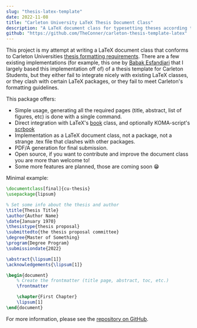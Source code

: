```yaml
---
slug: "thesis-latex-template"
date: 2022-11-08
title: "Carleton University LaTeX Thesis Document Class"
description: "A LaTeX document class for typesetting theses according to Carleton Universities specifications."
github: "https://github.com/TheConner/carleton-thesis-template-latex"
---
```


This project is my attempt at writing a LaTeX document class that conforms to Carleton Universities [thesis formatting requirements](https://gradstudents.carleton.ca/resources-page/thesis-requirements/formatting-guidelines/). There are a few existing implementations (for example, this one by [Babak Esfandiari](http://www.sce.carleton.ca/faculty/esfandiari/ThesisTemplate.zip) that I largely based this implementation off of) of a thesis template for Carleton Students, but they either fail to integrate nicely with existing LaTeX classes, or they clash with certain LaTeX packages, or they fail to meet Carleton's formatting guidelines. 

This package offers:
- Simple usage, generating all the required pages (title, abstract, list of figures, etc) is done with a single command.
- Direct integration with LaTeX's [book](https://ctan.org/pkg/book?lang=en) class, and optionally KOMA-script's [scrbook](https://ctan.org/pkg/scrbook)
- Implementation as a LaTeX document class, not a package, not a strange .tex file that clashes with other packages.
- PDF/A generation for final submission.
- Open source, if you want to contribute and improve the document class you are more than welcome to!
- Some more features are planned, those are coming soon 😁

Minimal example:
```latex
\documentclass[final]{cu-thesis}
\usepackage{lipsum}

% Set some info about the thesis and author
\title{Thesis Title}
\author{Author Name}
\date{January 1970}
\thesistype{thesis proposal}
\submittedto{the thesis proposal committee}
\degree{Master of Something}
\program{Degree Program}
\submissiondate{2022}

\abstract{\lipsum[1]}
\acknowledgements{\lipsum[1]}

\begin{document}
    % Create the frontmatter (title page, abstract, toc, etc.)
    \frontmatter

    \chapter{First Chapter}
    \lipsum[1]
\end{document}
```

For more information, please see the [repository on GitHub](https://github.com/TheConner/carleton-thesis-template-latex).
